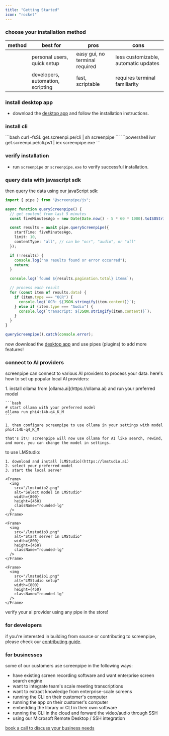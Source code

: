 ```yaml
---
title: "Getting Started"
icon: "rocket"
---
```


### choose your installation method

| method      | best for                          | pros                           | cons                                 |
| ----------- | --------------------------------- | ------------------------------ | ------------------------------------ |
|             | personal users, quick setup       | easy gui, no terminal required | less customizable, automatic updates |
|             | developers, automation, scripting | fast, scriptable               | requires terminal familiarity        |

### install desktop app

- download the [desktop app](https://screenpi.pe) and follow the installation instructions.

### install cli

<Tabs>
  <Tab title="macos/linux">
    ```bash 
    curl -fsSL get.screenpi.pe/cli | sh
    screenpipe
    ```
  </Tab>
  <Tab title="windows">
    ```powershell 
    iwr get.screenpi.pe/cli.ps1 | iex
    screenpipe.exe
    ```
  </Tab>
</Tabs>

### verify installation

- run `screenpipe` or `screenpipe.exe` to verify successful installation.

### query data with javascript sdk

then query the data using our javaScript sdk:

```typescript 
import { pipe } from "@screenpipe/js";

async function queryScreenpipe() {
  // get content from last 5 minutes
  const fiveMinutesAgo = new Date(Date.now() - 5 * 60 * 1000).toISOString();

  const results = await pipe.queryScreenpipe({
    startTime: fiveMinutesAgo,
    limit: 10,
    contentType: "all", // can be "ocr", "audio", or "all"
  });

  if (!results) {
    console.log("no results found or error occurred");
    return;
  }

  console.log(`found ${results.pagination.total} items`);

  // process each result
  for (const item of results.data) {
    if (item.type === "OCR") {
      console.log(`OCR: ${JSON.stringify(item.content)}`);
    } else if (item.type === "Audio") {
      console.log(`transcript: ${JSON.stringify(item.content)}`);
    } 
  }
}

queryScreenpipe().catch(console.error);
```

now download the [desktop app](https://screenpi.pe) and use pipes (plugins) to add more features\!

### connect to AI providers

screenpipe can connect to various AI providers to process your data. here's how to set up popular local AI providers:

<Tabs>
  <Tab title="ollama">
    1. install ollama from [ollama.ai](https://ollama.ai) and run your preferred model

    ```bash 
    # start ollama with your preferred model
    ollama run phi4:14b-q4_K_M
    ```

    1. then configure screenpipe to use ollama in your settings with model phi4:14b-q4_K_M

    that's it\! screenpipe will now use ollama for AI like search, rewind, and more. you can change the model in settings.
  </Tab>
  <Tab title="LMStudio">
    to use LMStudio:

    1. download and install [LMStudio](https://lmstudio.ai)
    2. select your preferred model
    3. start the local server

    <Frame>
      <img
        src="/lmstudio2.png"
        alt="Select model in LMStudio"
        width={800}
        height={450}
        className="rounded-lg"
      />
    </Frame>

    <Frame>
      <img
        src="/lmstudio3.png"
        alt="Start server in LMStudio"
        width={800}
        height={450}
        className="rounded-lg"
      />
    </Frame>

    <Frame> 
      <img
        src="/lmstudio1.png"
        alt="LMStudio setup"
        width={800}
        height={450}
        className="rounded-lg"
      />
    </Frame>
  </Tab>
</Tabs>

verify your ai provider using any pipe in the store\!

### for developers

if you're interested in building from source or contributing to screenpipe, please check our [contributing guide](https://github.com/mediar-ai/screenpipe/blob/main/CONTRIBUTING.md).

### for businesses

some of our customers use screenpipe in the following ways:

- have existing screen recording software and want enterprise screen search engine
- want to integrate team's scale meeting transcriptions
- want to extract knowledge from enterprise-scale screens
- running the CLI on their customer's computer
- running the app on their customer's computer
- embedding the library or CLI in their own software
- running the CLI in the cloud and forward the video/audio through SSH
- using our Microsoft Remote Desktop / SSH integration

[book a call to discuss your business needs](https://cal.com/louis030195/screenpipe-for-businesses)
